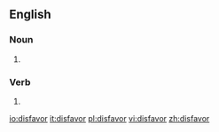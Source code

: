 ==English==

===Noun===
{{en-noun}}

#{{alternative spelling of|disfavour}}

===Verb===
{{en-verb}}

# {{alternative spelling of|disfavour}}

[[io:disfavor]]
[[it:disfavor]]
[[pl:disfavor]]
[[vi:disfavor]]
[[zh:disfavor]]